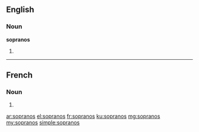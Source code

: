==English==

===Noun===
'''sopranos'''

# {{plural of|soprano}}

----

==French==

===Noun===
{{head|fr|g=m-p}}

# {{plural of|soprano|lang=fr}}

[[ar:sopranos]]
[[el:sopranos]]
[[fr:sopranos]]
[[ku:sopranos]]
[[mg:sopranos]]
[[my:sopranos]]
[[simple:sopranos]]